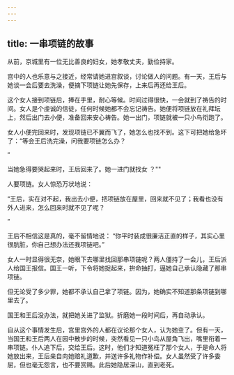 ```yaml
---
---
---
```

title: 一串项链的故事
---



从前，京城里有一位无比善良的妇女，她孝敬丈夫，勤俭持家。

宫中的人也乐意与之接近，经常请她进宫叙谈，讨论做人的问题。有一天，王后与她谈一会后要去洗澡，便摘下项链让她先保存，上来后再还给王后。

这个女人接到项链后，捧在手里，耐心等候。时间过得很快，一会就到了祷告的时间。女人是个虔诚的信徒，任何时候她都不会忘记祷告。她便将项链放在礼拜坛上，然后出门去小便，准备回来安心祷告。她一出门，项链就被一只小鸟衔跑了。

女人小便完回来时，发现项链已不翼而飞了，她怎么也找不到。这下可把她给急坏了：“等会王后洗完澡，问我要项链怎么办？

”

当她急得要哭起来时，王后回来了。她一进门就找女
？""

人要项链。女人惊恐万状地说：

“王后，实在对不起，我出去小便，把项链放在屋里，回来就不见了；我看也没有外人进来，怎么回来时就不见了呢？

”

王后不相信这是真的，毫不留情地说：
“你平时装成很廉洁正直的样子，其实心里很肮脏，你自己想办法还我项链吧。”

女人一时显得很无奈，她眼下去哪里找回那串项链呢？两人僵持了一会儿，王后派人给国王报信。国王一听，下令将她捉起来，拚命抽打，逼她自己承认隐藏了那串项链。

但无论受了多少罪，她都不承认自己拿了项链。因为，她确实不知道那条项链到哪里去了。

国王和王后没办法，就把她关进了监狱。折磨她一段时间后，再自动承认。

自从这个事情发生后，宫里宫外的人都在议论那个女人，认为她变了。但有一天，当国王和王后两人在园中散步的时候，突然看见一只小鸟从屋角飞出，嘴里衔着一串项链。仆人追下后，交给王后。这时，他们才知道冤枉了那个女人，于是命人将她放出来，王后亲自向她赔礼道歉，并送许多礼物作补偿。女人虽然受了许多委屈，但也毫无怨言，也不要赏赐。此后她隐居深山，直到老死。